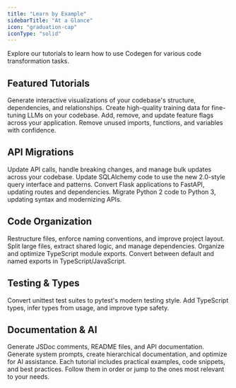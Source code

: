 ```yaml
---
title: "Learn by Example"
sidebarTitle: "At a Glance"
icon: "graduation-cap"
iconType: "solid"
---
```


Explore our tutorials to learn how to use Codegen for various code transformation tasks.

## Featured Tutorials

<CardGroup cols={2}>
  <Card
    title="Visualize Your Codebase"
    icon="diagram-project"
    href="/tutorials/codebase-visualization"
  >
    Generate interactive visualizations of your codebase's structure, dependencies, and relationships.
  </Card>
  <Card
    title="Generate Training Data"
    icon="robot"
    href="/tutorials/training-data"
  >
    Create high-quality training data for fine-tuning LLMs on your codebase.
  </Card>
  <Card
    title="Manage Feature Flags"
    icon="flag"
    href="/tutorials/manage-feature-flags"
  >
    Add, remove, and update feature flags across your application.
  </Card>
  <Card
    title="Delete Dead Code"
    icon="broom"
    href="/tutorials/deleting-dead-code"
  >
    Remove unused imports, functions, and variables with confidence.
  </Card>
</CardGroup>

## API Migrations

<CardGroup cols={2}>
  <Card
    title="API Migration Guide"
    icon="arrow-right-arrow-left"
    href="/tutorials/migrating-apis"
  >
    Update API calls, handle breaking changes, and manage bulk updates across your codebase.
  </Card>
  <Card 
    title="SQLAlchemy 1.6 to 2.0"
    icon="layer-group"
    href="/tutorials/sqlalchemy-1.6-to-2.0"
  >
    Update SQLAlchemy code to use the new 2.0-style query interface and patterns.
  </Card>
  <Card
    title="Flask to FastAPI"
    icon="bolt"
    href="/tutorials/flask-to-fastapi"
  >
    Convert Flask applications to FastAPI, updating routes and dependencies.
  </Card>
  <Card 
    title="Python 2 to 3" 
    icon="snake" 
    href="/tutorials/python2-to-python3"
  >
    Migrate Python 2 code to Python 3, updating syntax and modernizing APIs.
  </Card>
</CardGroup>

## Code Organization

<CardGroup cols={2}>
  <Card
    title="Organize Your Codebase"
    icon="folder-tree"
    href="/tutorials/organize-your-codebase"
  >
    Restructure files, enforce naming conventions, and improve project layout.
  </Card>
  <Card 
    title="Improve Modularity" 
    icon="cubes" 
    href="/tutorials/modularity"
  >
    Split large files, extract shared logic, and manage dependencies.
  </Card>
  <Card
    title="Manage TypeScript Exports"
    icon="file-export"
    href="/tutorials/managing-typescript-exports"
  >
    Organize and optimize TypeScript module exports.
  </Card>
  <Card
    title="Convert Default Exports"
    icon="file-import"
    href="/tutorials/converting-default-exports"
  >
    Convert between default and named exports in TypeScript/JavaScript.
  </Card>
</CardGroup>

## Testing & Types

<CardGroup cols={2}>
  <Card
    title="unittest to pytest"
    icon="vial"
    href="/tutorials/unittest-to-pytest"
  >
    Convert unittest test suites to pytest's modern testing style.
  </Card>
  <Card
    title="Increase Type Coverage"
    icon="shield-check"
    href="/tutorials/increase-type-coverage"
  >
    Add TypeScript types, infer types from usage, and improve type safety.
  </Card>
</CardGroup>

## Documentation & AI

<CardGroup cols={2}>
  <Card
    title="Create Documentation"
    icon="book"
    href="/tutorials/creating-documentation"
  >
    Generate JSDoc comments, README files, and API documentation.
  </Card>
  <Card
    title="Prepare for AI"
    icon="robot"
    href="/tutorials/preparing-your-codebase-for-ai"
  >
    Generate system prompts, create hierarchical documentation, and optimize for AI assistance.
  </Card>
</CardGroup>

<Note>
  Each tutorial includes practical examples, code snippets, and best practices.
  Follow them in order or jump to the ones most relevant to your needs.
</Note>
